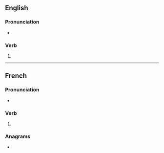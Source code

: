 {{also|arrangés}}
==English==

===Pronunciation===
* {{IPA|en|/əˈɹeɪndʒɪz/}}

===Verb===
{{head|en|verb form}}

# {{en-third-person singular of|arrange}}

----

==French==

===Pronunciation===
* {{audio|fr|LL-Q150 (fra)-DenisdeShawi-arranges.wav|Audio (CAN)}}

===Verb===
{{head|fr|verb form}}

# {{inflection of|fr|arranger||2|s|pres|ind//sub}}

===Anagrams===
* {{l|fr|rangeras}}